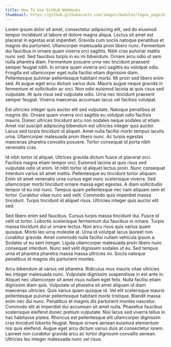 ```yaml
---
title: How To Use GitHub WebHooks
thumbnail: https://github.githubassets.com/images/modules/logos_page/GitHub-Mark.png
---
```


Lorem ipsum dolor sit amet, consectetur adipiscing elit, sed do eiusmod tempor incididunt ut labore et dolore magna aliqua. Lectus sit amet est placerat in egestas erat imperdiet. Gravida cum sociis natoque penatibus et magnis dis parturient. Ullamcorper malesuada proin libero nunc. Fermentum dui faucibus in ornare quam viverra orci sagittis. Nibh cras pulvinar mattis nunc sed. Sed faucibus turpis in eu mi bibendum. Ornare arcu odio ut sem nulla pharetra diam. Fermentum posuere urna nec tincidunt praesent semper feugiat nibh. In ornare quam viverra orci sagittis eu volutpat odio. Fringilla est ullamcorper eget nulla facilisi etiam dignissim diam. Pellentesque pulvinar pellentesque habitant morbi. Mi proin sed libero enim sed. At augue eget arcu dictum varius duis. Mauris augue neque gravida in fermentum et sollicitudin ac orci. Non odio euismod lacinia at quis risus sed vulputate. At quis risus sed vulputate odio. Urna nec tincidunt praesent semper feugiat. Viverra maecenas accumsan lacus vel facilisis volutpat.

Est ultricies integer quis auctor elit sed vulputate. Natoque penatibus et magnis dis. Ornare quam viverra orci sagittis eu volutpat odio facilisis mauris. Donec ultrices tincidunt arcu non sodales neque sodales ut etiam. Amet nisl suscipit adipiscing bibendum est ultricies integer quis auctor. Lacus sed turpis tincidunt id aliquet. Amet nulla facilisi morbi tempus iaculis urna. Ullamcorper malesuada proin libero nunc. Ac turpis egestas maecenas pharetra convallis posuere. Tortor consequat id porta nibh venenatis cras.

Id nibh tortor id aliquet. Ultrices gravida dictum fusce ut placerat orci. Facilisis magna etiam tempor orci. Euismod lacinia at quis risus sed vulputate odio ut enim. Id nibh tortor id aliquet lectus proin. Nunc consequat interdum varius sit amet mattis. Pellentesque eu tincidunt tortor aliquam. Enim sit amet venenatis urna cursus eget nunc scelerisque viverra. Sed ullamcorper morbi tincidunt ornare massa eget egestas. A diam sollicitudin tempor id eu nisl nunc. Tempus quam pellentesque nec nam aliquam sem et tortor. Curabitur vitae nunc sed velit. Commodo quis imperdiet massa tincidunt. Turpis tincidunt id aliquet risus. Ultricies integer quis auctor elit sed.

Sed libero enim sed faucibus. Cursus turpis massa tincidunt dui. Fusce id velit ut tortor. Lobortis scelerisque fermentum dui faucibus in ornare. Turpis massa tincidunt dui ut ornare lectus. Non arcu risus quis varius quam quisque. Morbi leo urna molestie at. Urna id volutpat lacus laoreet non curabitur gravida. Amet commodo nulla facilisi nullam vehicula ipsum a. Sodales ut eu sem integer. Ligula ullamcorper malesuada proin libero nunc consequat interdum. Nunc sed velit dignissim sodales ut eu. Sed tempus urna et pharetra pharetra massa massa ultricies mi. Sociis natoque penatibus et magnis dis parturient montes.

Arcu bibendum at varius vel pharetra. Ridiculus mus mauris vitae ultricies leo integer malesuada nunc. Vulputate dignissim suspendisse in est ante in. Aliquet nec ullamcorper sit amet risus nullam eget felis. Nulla facilisi etiam dignissim diam quis. Vulputate ut pharetra sit amet aliquam id diam maecenas ultricies. Quis varius quam quisque id. Vel elit scelerisque mauris pellentesque pulvinar pellentesque habitant morbi tristique. Blandit massa enim nec dui nunc. Penatibus et magnis dis parturient montes nascetur. Commodo elit at imperdiet dui accumsan sit amet nulla. Phasellus faucibus scelerisque eleifend donec pretium vulputate. Nisi lacus sed viverra tellus in hac habitasse platea. Rhoncus est pellentesque elit ullamcorper dignissim cras tincidunt lobortis feugiat. Neque ornare aenean euismod elementum nisi quis eleifend. Augue eget arcu dictum varius duis at consectetur lorem. Laoreet non curabitur gravida arcu ac tortor dignissim convallis aenean. Ultricies leo integer malesuada nunc vel risus.
